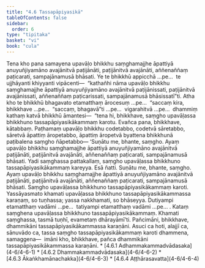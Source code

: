 ```yaml
---
title: "4.6 Tassapāpiyasikā"
tableOfContents: false
sidebar:
  order: 6
type: "tipitaka"
basket: "vi"
book: "cula"
---
```



<DynamicBreadcrumb />

<Division number="205" book="cula" e="ch" v="4" p="205">

<Paragraph number="855" book="cula">
Tena kho pana samayena upavāḷo bhikkhu saṃghamajjhe āpattiyā anuyuñjiyamāno avajānitvā paṭijānāti, paṭijānitvā avajānāti, aññenaññaṃ paṭicarati, sampajānamusā bhāsati. Ye te bhikkhū appicchā …pe…  te ujjhāyanti khiyyanti vipācenti—  “kathañhi nāma upavāḷo bhikkhu saṃghamajjhe āpattiyā anuyuñjiyamāno avajānitvā paṭijānissati, paṭijānitvā avajānissati, aññenaññaṃ paṭicarissati, sampajānamusā bhāsissatī”ti. Atha kho te bhikkhū bhagavato etamatthaṃ ārocesuṃ …pe…  “saccaṃ kira, bhikkhave …pe…  “saccaṃ, bhagavā”ti …pe…  vigarahitvā …pe…  dhammiṃ kathaṃ katvā bhikkhū āmantesi—  “tena hi, bhikkhave, saṃgho upavāḷassa bhikkhuno tassapāpiyasikākammaṃ karotu. Evañca pana, bhikkhave, kātabbaṃ. Paṭhamaṃ upavāḷo bhikkhu codetabbo, codetvā sāretabbo, sāretvā āpattiṃ āropetabbo, āpattiṃ āropetvā byattena bhikkhunā paṭibalena saṃgho ñāpetabbo—


</Paragraph>

</Division>
<Division number="206" book="cula" e="ch" v="4" p="205">

<Paragraph number="856" book="cula">
‘Suṇātu me, bhante, saṃgho. Ayaṃ upavāḷo bhikkhu saṃghamajjhe āpattiyā anuyuñjiyamāno avajānitvā paṭijānāti, paṭijānitvā avajānāti, aññenaññaṃ paṭicarati, sampajānamusā bhāsati. Yadi saṃghassa pattakallaṃ, saṃgho upavāḷassa bhikkhuno tassapāpiyasikākammaṃ kareyya. Esā ñatti.


</Paragraph>

<Paragraph number="857" book="cula">
Suṇātu me, bhante, saṃgho. Ayaṃ upavāḷo bhikkhu saṃghamajjhe āpattiyā anuyuñjiyamāno avajānitvā paṭijānāti, paṭijānitvā avajānāti, aññenaññaṃ paṭicarati, sampajānamusā bhāsati. Saṃgho upavāḷassa bhikkhuno tassapāpiyasikākammaṃ karoti. Yassāyasmato khamati upavāḷassa bhikkhuno tassapāpiyasikākammassa karaṇaṃ, so tuṇhassa; yassa nakkhamati, so bhāseyya.


</Paragraph>

<Paragraph number="858" book="cula">
Dutiyampi etamatthaṃ vadāmi …pe…  tatiyampi etamatthaṃ vadāmi …pe… .


</Paragraph>

<Paragraph number="859" book="cula">
Kataṃ saṃghena upavāḷassa bhikkhuno tassapāpiyasikākammaṃ. Khamati saṃghassa, tasmā tuṇhī, evametaṃ dhārayāmī’ti.


</Paragraph>

</Division>
<Division number="207" book="cula" e="ch" v="4" p="206">

<Paragraph number="860" book="cula">
Pañcimāni, bhikkhave, dhammikāni tassapāpiyasikākammassa karaṇāni. Asuci ca hoti, alajjī ca, sānuvādo ca, tassa saṃgho tassapāpiyasikākammaṃ karoti dhammena, samaggena—  imāni kho, bhikkhave, pañca dhammikāni tassapāpiyasikākammassa karaṇāni.

</Paragraph>
</Division>

<TableOfContents book="cula" section="4.6">
* [4.6.1 Adhammakammadvādasaka](4-6/4-6-1)
* [4.6.2 Dhammakammadvādasaka](4-6/4-6-2)
* [4.6.3 Ākaṅkhamānachakka](4-6/4-6-3)
* [4.6.4 Aṭṭhārasavatta](4-6/4-6-4)
</TableOfContents>